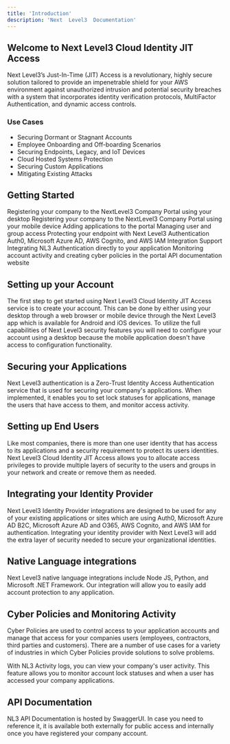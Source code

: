 ---
title: 'Introduction'
description: 'Next  Level3  Documentation'
---
## Welcome  to  Next  Level3  Cloud  Identity  JIT  Access

Next Level3’s Just-In-Time (JIT) Access is a revolutionary, highly secure solution tailored to provide an impenetrable shield for your AWS environment against unauthorized intrusion and potential security breaches with a system that incorporates identity verification protocols, MultiFactor Authentication, and dynamic access controls.

### Use  Cases

- Securing Dormant or Stagnant Accounts
- Employee Onboarding and Off-boarding Scenarios
- Securing Endpoints, Legacy, and IoT Devices
- Cloud Hosted Systems Protection
- Securing Custom Applications
- Mitigating Existing Attacks

## Getting  Started

<CardGroup cols={2}>
  <Card
    title="Setting  up  your  Account  for  Desktop"
    icon="user"
    href="/Features/Setting up your Account for Desktop"
  >
    Registering your company to the NextLevel3 Company Portal using your desktop
  </Card>
   <Card
    title="Setting  up  your  Account  for  Mobile"
    icon="user"
    href="/Features/Setting up your Account for Mobile"
  >
    Registering your company to the NextLevel3 Company Portal using your mobile device
  </Card>
  <Card
    title="Securing  your  Applications"
    icon="shield"
    href="/Features/Securing your Applications"
  >
    Adding applications to the portal
  </Card>
  <Card
    title="Setting  up  End  Users"
    icon="mobile-screen-button"
    href="/Features/User Management"
  >
    Managing user and group access
  </Card>
  <Card
    title="Protecting  your  Endpoints"
    href="/Features/Endpoint Protection"
    icon="desktop">
    Protecting your endpoint with Next Level3 Authentication
  </Card>
  <Card
    title="Integrating  your  Identity  Provider"
    href="/Features/Integrating your Identity Provider"
    icon="address-card"
    >
    Auth0, Microsoft Azure AD, AWS Cognito, and AWS IAM Integration Support
  </Card>
  <Card
    title="Native  Language  Integrations"
    href="/Features/Native Language Integrations"
    icon="code"
    >
    Integrating NL3 Authentication directly to your application
  </Card>
  <Card 
    title="Cyber  Policies  and  Monitoring  Activity" 
    href="/Features/Cyber Policies and Activity Logs" 
    icon="user-lock"
    >
    Monitoring account activity and creating cyber policies in the portal
  </Card>
  <Card
    title="Using  Next  Level3  API"
    href="https://api.nextlevel3.com/nl3/api/swagger-ui/index.html#/"
    icon="code"
    >
    API documentation website
  </Card>
</CardGroup>

## Setting  up  your  Account
The first step to get started using Next Level3 Cloud Identity JIT Access service is to create your account. This can be done by either using your desktop through a web browser or mobile device through the Next Level3 app which is available for Android and iOS devices. To utilize the full capabilities of Next Level3 security features you will need to configure your account using a desktop because the mobile application doesn't have access to configuration functionality.

## Securing  your  Applications
Next Level3 authentication is a Zero-Trust Identity Access Authentication service that is used for securing your company's applications. When implemented, it enables you to set lock statuses for applications, manage the users that have access to them, and monitor access activity.

## Setting  up  End  Users
Like most companies, there is more than one user identity that has access to its applications and a security requirement to protect its users identities. Next Level3 Cloud Identity JIT Access allows you to allocate access privileges to provide multiple layers of security to the users and groups in your network and create or remove them as needed.
 
## Integrating  your  Identity  Provider
Next Level3 Identity Provider integrations are designed to be used for any of your existing applications or sites which are using Auth0, Microsoft Azure AD B2C, Microsoft Azure AD and O365, AWS Cognito, and AWS IAM for authentication. Integrating your identity provider with Next Level3 will add the extra layer of security needed to secure your organizational identities.

## Native Language integrations
Next Level3 native language integrations include Node JS, Python, and Microsoft .NET Framework. Our integration will allow you to easily add account protection to any application. 
        
## Cyber  Policies  and  Monitoring  Activity
Cyber Policies are used to control access to your application accounts and manage that access for your companies users (employees, contractors, third parties and customers). There are a number of use cases for a variety of industries in which Cyber Policies provide solutions to solve problems. 

With NL3 Activity logs, you can view your company's user activity. This feature allows you to monitor account lock statuses and when a user has accessed your company applications.

## API  Documentation
NL3 API Documentation is hosted by SwaggerUI. In case you need to reference it, it is available both externally for public access and internally once you have registered your company account.